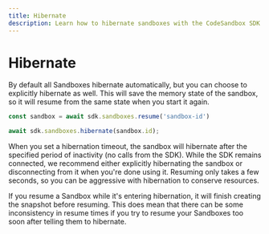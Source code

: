 ```yaml
---
title: Hibernate
description: Learn how to hibernate sandboxes with the CodeSandbox SDK.
---
```



# Hibernate

By default all Sandboxes hibernate automatically, but you can choose to explicitly hibernate as well. This will save the memory state of the sandbox, so it will resume from the same state when you start it again.

```ts
const sandbox = await sdk.sandboxes.resume('sandbox-id')

await sdk.sandboxes.hibernate(sandbox.id);
```

When you set a hibernation timeout, the sandbox will hibernate after the specified period of inactivity (no calls from the SDK). While the SDK remains connected, we recommend either explicitly hibernating the sandbox or disconnecting from it when you're done using it. Resuming only takes a few seconds, so you can be aggressive with hibernation to conserve resources.

<Callout>
If you resume a Sandbox while it's entering hibernation, it will finish creating the snapshot before resuming. This does mean that there can be some inconsistency in resume times if you try to resume your Sandboxes too soon after telling them to hibernate.
</Callout>
